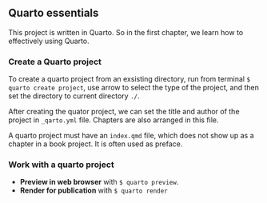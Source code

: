 ## Quarto essentials

This project is written in Quarto. So in the first chapter, we learn how to effectively using Quarto.

### Create a Quarto project

To create a quarto project from an exsisting directory, run from terminal `$ quarto create project`, use arrow to select the type of the project, and then set the directory to current directory `./`. 

After creating the quator project, we can set the title and author of the project in `_qarto.yml` file. Chapters are also arranged in this file.

A quarto project must have an `index.qmd` file, which does not show up as a chapter in a book project. It is often used as preface. 

### Work with a quarto project

- **Preview in web browser** with `$ quarto preview`.
- **Render for publication** with `$ quarto render`
